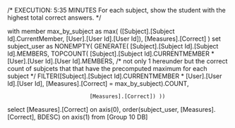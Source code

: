 /*
EXECUTION: 5:35 MINUTES
For each subject, show the student with the highest total correct answers.
*/


with member max_by_subject as 
                    max( ([Subject].[Subject Id].CurrentMember, 
                          [User].[User Id].[User Id]),
                          [Measures].[Correct] )
set subject_user as 
    NONEMPTY( GENERATE( [Subject].[Subject Id].[Subject Id].MEMBERS, 
                    TOPCOUNT( [Subject].[Subject Id].CURRENTMEMBER * 
                              [User].[User Id].[User Id].MEMBERS, 
							  /* not only 1 hereunder but the correct count of subjcets
							     that that have the precomputed maximum for each subject */
                              FILTER([Subject].[Subject Id].CURRENTMEMBER * 
							         [User].[User Id].[User Id], 
									 [Measures].[Correct] = max_by_subject).COUNT, 
                              
							  [Measures].[Correct]) ))
                          
select [Measures].[Correct] on axis(0),
order(subject_user, [Measures].[Correct], BDESC) on axis(1)
from [Group 10 DB]